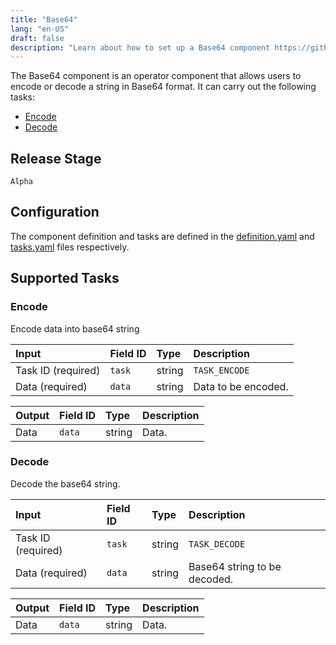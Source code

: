 ```yaml
---
title: "Base64"
lang: "en-US"
draft: false
description: "Learn about how to set up a Base64 component https://github.com/instill-ai/instill-core"
---
```


The Base64 component is an operator component that allows users to encode or decode a string in Base64 format.
It can carry out the following tasks:
- [Encode](#encode)
- [Decode](#decode)



## Release Stage

`Alpha`



## Configuration

The component definition and tasks are defined in the [definition.yaml](https://github.com/instill-ai/pipeline-backend/blob/main/pkg/component/operator/base64/v0/config/definition.yaml) and [tasks.yaml](https://github.com/instill-ai/pipeline-backend/blob/main/pkg/component/operator/base64/v0/config/tasks.yaml) files respectively.







## Supported Tasks

### Encode

Encode data into base64 string

<div class="markdown-col-no-wrap" data-col-1 data-col-2>

| Input | Field ID | Type | Description |
| :--- | :--- | :--- | :--- |
| Task ID (required) | `task` | string | `TASK_ENCODE` |
| Data (required) | `data` | string | Data to be encoded. |
</div>






<div class="markdown-col-no-wrap" data-col-1 data-col-2>

| Output | Field ID | Type | Description |
| :--- | :--- | :--- | :--- |
| Data | `data` | string | Data. |
</div>


### Decode

Decode the base64 string.

<div class="markdown-col-no-wrap" data-col-1 data-col-2>

| Input | Field ID | Type | Description |
| :--- | :--- | :--- | :--- |
| Task ID (required) | `task` | string | `TASK_DECODE` |
| Data (required) | `data` | string | Base64 string to be decoded. |
</div>






<div class="markdown-col-no-wrap" data-col-1 data-col-2>

| Output | Field ID | Type | Description |
| :--- | :--- | :--- | :--- |
| Data | `data` | string | Data. |
</div>



